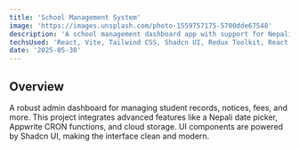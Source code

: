 ```yaml
---
title: 'School Management System'
image: 'https://images.unsplash.com/photo-1559757175-5700dde67548'
description: 'A school management dashboard app with support for Nepali date formats, background jobs, and more.'
techsUsed: 'React, Vite, Tailwind CSS, Shadcn UI, Redux Toolkit, React Hook Form, React Query, Appwrite, CRON jobs'
date: '2025-05-30'
---
```


## Overview

A robust admin dashboard for managing student records, notices, fees, and more. This project integrates advanced features like a Nepali date picker, Appwrite CRON functions, and cloud storage. UI components are powered by Shadcn UI, making the interface clean and modern.
